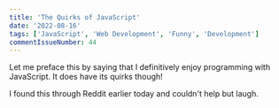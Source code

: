```yaml
---
title: 'The Quirks of JavaScript'
date: '2022-08-16'
tags: ['JavaScript', 'Web Development', 'Funny', 'Development']
commentIssueNumber: 44
---
```


Let me preface this by saying that I definitively enjoy programming with JavaScript. It does have its quirks though!

I found this through Reddit earlier today and couldn't help but laugh.

<EmbeddedPost
    content="JavaScript."
    name="den"
    username="DennisCode"
    link="https://twitter.com/DennisCode/status/1559383962299944960"
    date="August 15, 2022"
    profileLink="https://twitter.com/DennisCode"
/>